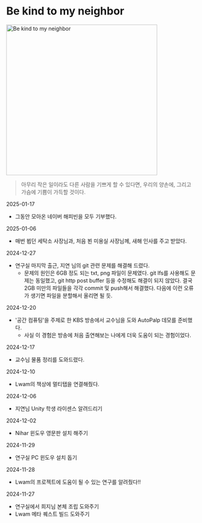 # Be kind to my neighbor

<Image
  src="/images/neighbor/sharing.webp"
  alt="Be kind to my neighbor"
  width="400"
  height="400"
/>

> 아무리 작은 일이라도 다른 사람을 기쁘게 할 수 있다면, 우리의 양손에, 그리고 가슴에 기쁨이 가득할 것이다.

2025-01-17

- 그동안 모아온 네이버 해피빈을 모두 기부했다.

2025-01-06

- 매번 뵙던 세탁소 사장님과, 처음 뵌 미용실 사장님께, 새해 인사를 주고 받았다.

2024-12-27

- 연구실 마지막 출근, 지연 님의 git 관련 문제를 해결해 드렸다.
  - 문제의 원인은 6GB 정도 되는 txt, png 파일이 문제였다. git lfs를 사용해도 문제는 동일했고, git http post buffer 등을 수정해도 해결이 되지 않았다. 결국 2GB 미만의 파일들을 각각 commit 및 push해서 해결했다. 다음에 이런 오류가 생기면 파일을 분할해서 올리면 될 듯.

2024-12-20

- '공간 컴퓨팅'을 주제로 한 KBS 방송에서 교수님을 도와 AutoPalp 데모를 준비했다.
  - 사실 이 경험은 방송에 처음 출연해보는 나에게 더욱 도움이 되는 경험이었다.

2024-12-17

- 교수님 물품 정리를 도와드렸다.

2024-12-10

- Lwam의 책상에 멀티탭을 연결해줬다.

2024-12-06

- 지연님 Unity 학생 라이센스 알려드리기

2024-12-02

- Nihar 윈도우 영문판 설치 해주기

2024-11-29

- 연구실 PC 윈도우 설치 돕기

2024-11-28

- Lwam의 프로젝트에 도움이 될 수 있는 연구를 알려줬다!!

2024-11-27

- 연구실에서 희지님 본체 조립 도와주기
- Lwam 메타 퀘스트 빌드 도와주기
